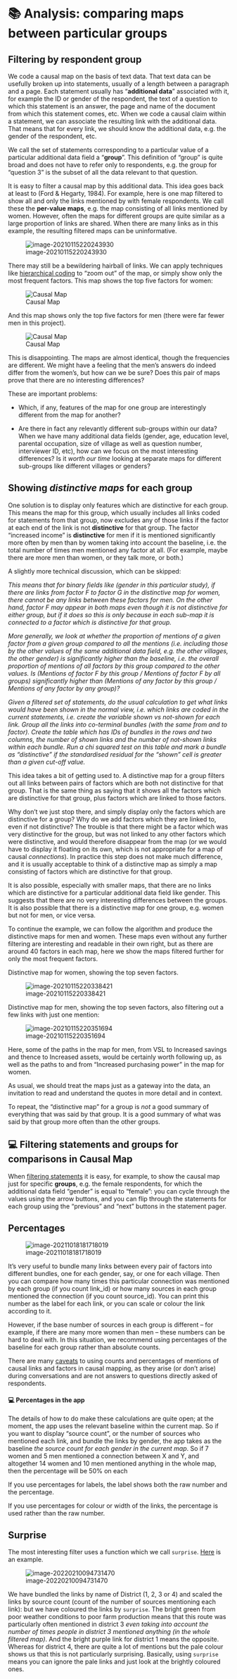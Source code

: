 # 📚 Analysis: comparing maps between particular groups{#comparing}

## Filtering by respondent group

We code a causal map on the basis of text data. That text data can be usefully broken up into statements, usually of a length between a paragraph and a page. Each statement usually has "**additional data**" associated with it, for example the ID or gender of the respondent, the text of a question to which this statement is an answer, the page and name of the document from which this statement comes, etc. When we code a causal claim within a statement, we can associate the resulting link with the additional data. That means that for every link, we should know the additional data, e.g. the gender of the respondent, etc. 

We call the set of statements corresponding to a particular value of a particular additional data field a “**group**”. This definition of “group” is quite broad and does not have to refer only to respondents, e.g. the group for “question 3” is the subset of all the data relevant to that question. 

It is easy to filter a causal map by this additional data. This idea goes back at least to (Ford & Hegarty, 1984). For example, here is one map filtered to show all and only the links mentioned by with female respondents. We call these the **per-value maps**, e.g. the map consisting of all links mentioned by women. However, often the maps for different groups are quite similar as a large proportion of links are shared. When there are many links as in this example, the resulting filtered maps can be uninformative. 

![image-20210115220243930](_assets/image-20210115220243930.png) 

There may still be a bewildering hairball of links. We can apply techniques like [hierarchical coding](https://causalmapdocumentation.blot.im/simplifying-causal-maps-with-hierarchical-coding) to “zoom out” of the map, or simply show only the most frequent factors. This map shows the top five factors for women: 

 ![Causal Map](_assets/women.png)

And this map shows only the top five factors for men (there were far fewer men in this project). 

![Causal Map](_assets/men.png)

This is disappointing. The maps are almost identical, though the frequencies are different. We might have a feeling that the men’s answers do indeed differ from the women’s, but how can we be sure? Does this pair of maps prove that there are no interesting differences? 

These are important problems:

- Which, if any, features of the map for one group are interestingly different from the map for another? 

- Are there in fact any relevantly different sub-groups within our data? When we have many additional data fields (gender, age, education level, parental occupation, size of village as well as question number, interviewer ID, etc), how can we focus on the most interesting differences? Is it *worth our time* looking at separate maps for different sub-groups like different villages or genders? 

## Showing *distinctive maps* for each group

One solution is to display only features which are distinctive for each group. This means the map for this group, which usually includes all links coded for statements from that group, now excludes any of those links if the factor at each end of the link is not **distinctive** for that group. The factor “increased income” is **distinctive** for men if it is mentioned significantly more often by men than by women taking into account the baseline, i.e. the total number of times men mentioned any factor at all. (For example, maybe there are more men than women, or they talk more, or both.) 


A slightly more technical discussion, which can be skipped:

*This means that for binary fields like (gender in this particular study), if there are links from factor F to factor G in the distinctive map for women, there cannot be any links between these factors for men. On the other hand, factor F may appear in both maps even though it is not distinctive for either group, but if it does so this is only because in each sub-map it is connected to a factor which is distinctive for that group.*

*More generally, we look at whether the proportion of mentions of a given factor from a given group compared to all the mentions (i.e. including those by the other values of the same additional data field, e.g. the other villages, the other gender) is significantly higher than the baseline, i.e. the overall proportion of mentions of all factors by this group compared to the other values. Is (Mentions of factor F by this group / Mentions of factor F by all groups) significantly higher than (Mentions of any factor by this group / Mentions of any factor by any group)?*


*Given a filtered set of statements, do the usual calculation to get what links would have been shown in the normal view, i.e. which links are coded in the current statements, i.e. create the variable shown vs not-shown for each link. Group all the links into co-terminal bundles (with the same from and to factor). Create the table which has IDs of bundles in the rows and two columns, the number of shown links and the number of not-shown links within each bundle. Run a chi squared test on this table and mark a bundle as "distinctive" if the standardised residual for the "shown" cell is greater than a given cut-off value.*

This idea takes a bit of getting used to. A distinctive map for a group filters out all links between pairs of factors which are both not distinctive for that group. That is the same thing as saying that it shows all the factors which are distinctive for that group, plus factors which are linked to those factors. 

Why don’t we just stop there, and simply display only the factors which are distinctive for a group? Why do we add factors which they are linked to, even if not distinctive? The trouble is that there might be a factor which was very distinctive for the group, but was not linked to any other factors which were distinctive, and would therefore disappear from the map (or we would have to display it floating on its own, which is not appropriate for a map of causal *connections*). In practice this step does not make much difference, and it is usually acceptable to think of a distinctive map as simply a map consisting of factors which are distinctive for that group. 

It is also possible, especially with smaller maps, that there are no links which are distinctive for a particular additional data field like gender. This suggests that there are no very interesting differences between the groups. It is also possible that there is a distinctive map for one group, e.g. women but not for men, or vice versa.


To continue the example, we can follow the algorithm and produce the distinctive maps for men and women. These maps even without any further filtering are interesting and readable in their own right, but as there are around 40 factors in each map, here we show the maps filtered further for only the most frequent factors. 

Distinctive map for women, showing the top seven factors.  

![image-20210115220338421](_assets/image-20210115220338421.png)

Distinctive map for men, showing the top seven factors, also filtering out a few links with just one mention: 

![image-20210115220351694](_assets/image-20210115220351694.png)

Here, some of the paths in the map for men, from VSL to Increased savings and thence to Increased assets, would be certainly worth following up, as well as the paths to and from “Increased purchasing power” in the map for women. 

As usual, we should treat the maps just as a gateway into the data, an invitation to read and understand the quotes in more detail and in context.

To repeat, the “distinctive map” for a group is *not* a good summary of everything that was said by that group. It is a good summary of what was said by that group more often than the other groups.

## 💻 Filtering statements and groups for comparisons in Causal Map 



When [filtering statements](#filtering-the-map-by-statement-source-question) it is easy, for example, to show the causal map just for specific **groups**, e.g. the female respondents, for which the additional data field “gender” is equal to “female”: you can cycle through the values using the arrow buttons, and you can flip through the statements for each group using the “previous” and “next” buttons in the statement pager. 

## Percentages{#percent}

![image-20211018181718019](_assets/image-20211018181718019.png)

It's very useful to bundle many links between every pair of factors into different bundles, one for each gender, say, or one for each village. Then you can compare how many times this particular connection was mentioned by each group (if you count link_id) or how many sources in each group mentioned the connection (if you count source_id). You can print this number as the label for each link, or you can scale or colour the link according to it.

However, if the base number of sources in each group is different -- for example, if there are many more women than men -- these numbers can be hard to deal with. In this situation, we recommend using percentages of the baseline for each group rather than absolute counts.

There are many [caveats](#caveat-numbers) to using counts and percentages of mentions of causal links and factors in causal mapping, as they arise (or don't arise) during conversations and are not answers to questions directly asked of respondents.

#### 💻 Percentages in the app



The details of how to do make these calculations are quite open; at the moment, the app uses the relevant baseline within the current map. So if you want to display "source count", or the number of sources who mentioned each link, and bundle the links by gender, the app takes as the baseline *the source count for each gender in the current map*. So if 7 women and 5 men mentioned a connection between X and Y, and altogether 14 women and 10 men mentioned anything in the whole map, then the percentage will be 50% on each

If you use percentages for labels, the label shows both the raw number and the percentage. 

If you use percentages for colour or width of the links, the percentage is used rather than the raw number. 

## Surprise{#xsurprise}

The most interesting filter uses a function which we call `surprise`. [Here](https://causalmap.shinyapps.io/CausalMap2?s=802) is an example.

![image-20220210094731470](_assets/image-20220210094731470.png)



 We have bundled the links by name of District (1, 2, 3 or 4) and scaled the links by source count (count of the number of sources mentioning each link): but we have coloured the links by `surprise`. The bright green from poor weather conditions to poor farm production means that this route was particularly often mentioned in district 3 *even taking into account the number of times people in district 3 mentioned anything (in the whole filtered map)*. And the bright purple link for district 1 means the opposite.  Whereas for district 4, there are quite a lot of mentions but the pale colour shows us that this is not particularly surprising. Basically, using `surprise` means you can ignore the pale links and just look at the brightly coloured ones.
